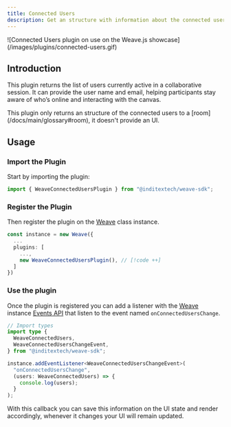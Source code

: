 ```yaml
---
title: Connected Users
description: Get an structure with information about the connected users
---
```


<div className="flex justify-center items-center *:max-w-[700px] bg-gradient-to-br from-fd-primary/10 rounded-xl border">
  ![Connected Users plugin on use on the Weave.js
  showcase](/images/plugins/connected-users.gif)
</div>

## Introduction

This plugin returns the list of users currently active in a collaborative session.
It can provide the user name and email, helping participants stay aware of who’s
online and interacting with the canvas.

<Callout title="UI Agnostic" type="info">
  This plugin only returns an structure of the connected users to a
  [room](/docs/main/glossary#room), it doesn't provide an UI.
</Callout>

## Usage

<div className="fd-steps">

<div className="[&_h3]:fd-step">

### Import the Plugin

Start by importing the plugin:

```ts
import { WeaveConnectedUsersPlugin } from "@inditextech/weave-sdk";
```

</div>

<div className='[&_h3]:fd-step'>

### Register the Plugin

Then register the plugin on the [Weave](/docs/sdk/api-reference/weave) class instance.

```ts
const instance = new Weave({
  ...
  plugins: [
    ...,
    new WeaveConnectedUsersPlugin(), // [!code ++]
  ]
})
```

</div>

<div className='[&_h3]:fd-step'>

### Use the plugin

Once the plugin is registered you can add a listener with the [Weave](/docs/sdk/api-reference/weave)
instance [Events API](/docs/sdk/api-reference/weave#events) that listen to the event named `onConnectedUsersChange`.

```ts
// Import types
import type {
  WeaveConnectedUsers,
  WeaveConnectedUsersChangeEvent,
} from "@inditextech/weave-sdk";

instance.addEventListener<WeaveConnectedUsersChangeEvent>(
  "onConnectedUsersChange",
  (users: WeaveConnectedUsers) => {
    console.log(users);
  }
);
```

With this callback you can save this information on the UI state and render accordingly, whenever it
changes your UI will remain updated.

</div>

</div>

